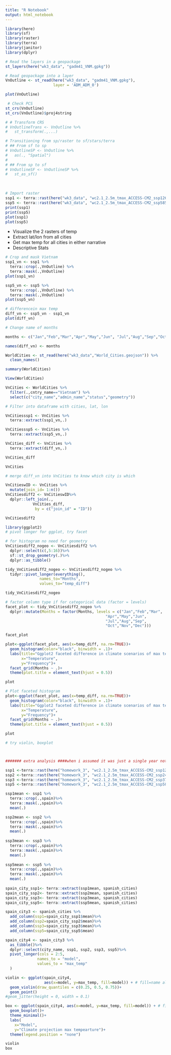 ```yaml
---
title: "R Notebook"
output: html_notebook
---
```


```r
library(here)
library(sf)
library(raster)
library(terra)
library(janitor)
library(dplyr)
```

```r
# Read the layers in a geopackage
st_layers(here("wk3_data", "gadm41_VNM.gpkg"))

# Read geopackage into a layer
VnOutline <- st_read(here("wk3_data", "gadm41_VNM.gpkg"),
                     layer = 'ADM_ADM_0')

plot(VnOutline)

```

```r
 # Check PCS
st_crs(VnOutline)
st_crs(VnOutline)$proj4string

# # Transform CRS
# VnOutlineTrans <- VnOutline %>%
#   st_transform(.,...)

# Transitioning from sp/raster to sf/stars/terra
# ## From sf to sp
# VnOutlineSP <- VnOutline %>%
#   as(., "Spatial")
#
# ## From sp to sf
# VnOutlineSF <- VnOutlineSP %>%
#   st_as_sf()
```

\

```r
# Import raster
ssp1 <- terra::rast(here("wk3_data", "wc2.1_2.5m_tmax_ACCESS-CM2_ssp126_2081-2100.tif"))
ssp5 <- terra::rast(here("wk3_data", "wc2.1_2.5m_tmax_ACCESS-CM2_ssp585_2081-2100.tif"))
print(ssp1)
print(ssp5)
plot(ssp1)
plot(ssp5)

```

-   Visualize the 2 rasters of temp
-   Extract lat/lon from all cities
-   Get max temp for all cities in either narrative
-   Descriptive Stats

```r
# Crop and mask Vietnam
ssp1_vn <- ssp1 %>%
  terra::crop(.,VnOutline) %>%
  terra::mask(.,VnOutline)
plot(ssp1_vn)

ssp5_vn <- ssp5 %>%
  terra::crop(.,VnOutline) %>%
  terra::mask(.,VnOutline)
plot(ssp5_vn)

# differencein max temp 
diff_vn <- ssp5_vn - ssp1_vn
plot(diff_vn)

# Change name of months

months <- c("Jan","Feb","Mar","Apr","May","Jun", "Jul","Aug","Sep","Oct","Nov","Dec")

names(diff_vn) <- months
```

```r
WorldCities <- st_read(here("wk3_data","World_Cities.geojson")) %>%
  clean_names()

summary(WorldCities)

View(WorldCities)

VnCities <- WorldCities %>%
  filter(.,cntry_name=="Vietnam") %>%
  select(c("city_name","admin_name","status","geometry"))

```

```r
# Filter into dataframe with cities, lat, lon

VnCitiesssp1 <- VnCities %>%
  terra::extract(ssp1_vn,.)

VnCitiesssp5 <- VnCities %>%
  terra::extract(ssp5_vn,.)

VnCities_diff <- VnCities %>%
  terra::extract(diff_vn,.)

VnCities_diff

VnCities
```

```r
# merge diff_vn into VnCities to know which city is which

VnCitieswID <- VnCities %>%
  mutate(join_id= 1:n())
VnCitiesdiff2 <- VnCitieswID%>%
  dplyr::left_join(.,
            VnCities_diff,
             by = c("join_id" = "ID"))

VnCitiesdiff2

```

```r
library(ggplot2)
# pivot longer for ggplot, try facet

# for histogram no need for geometry
VnCitiesdiff2_nogeo <- VnCitiesdiff2 %>%
  dplyr::select(c(,5:16))%>%
  sf::st_drop_geometry(.)%>%
  dplyr::as_tibble()

tidy_VnCitiesdiff2_nogeo <- VnCitiesdiff2_nogeo %>%
  tidyr::pivot_longer(everything(), 
               names_to="Months", 
               values_to="temp_diff")

tidy_VnCitiesdiff2_nogeo

# factor column type if for categorical data (factor = levels)
facet_plot <- tidy_VnCitiesdiff2_nogeo %>%
  dplyr::mutate(Months = factor(Months, levels = c("Jan","Feb","Mar",
                                            "Apr","May","Jun",
                                            "Jul","Aug","Sep",
                                            "Oct","Nov","Dec")))

facet_plot

plot<-ggplot(facet_plot, aes(x=temp_diff, na.rm=TRUE))+
  geom_histogram(color="black", binwidth = .1)+
  labs(title="Ggplot2 faceted difference in climate scenarios of max temp", 
       x="Temperature",
       y="Frequency")+
  facet_grid(Months ~ .)+
  theme(plot.title = element_text(hjust = 0.5))

plot

# Plot faceted histogram
plot<-ggplot(facet_plot, aes(x=temp_diff, na.rm=TRUE))+
  geom_histogram(color="black", binwidth = .1)+
  labs(title="Ggplot2 faceted difference in climate scenarios of max temp", 
       x="Temperature",
       y="Frequency")+
  facet_grid(Months ~ .)+
  theme(plot.title = element_text(hjust = 0.5))

plot
```

```r
# try violin, boxplot



####### extra analysis ####when i assumed it was just a single year not months

ssp1 <-terra::rast(here("homework_3", "wc2.1_2.5m_tmax_ACCESS-CM2_ssp126_2021-2040.tif"))
ssp2 <-terra::rast(here("homework_3", "wc2.1_2.5m_tmax_ACCESS-CM2_ssp245_2021-2040.tif"))
ssp3 <-terra::rast(here("homework_3", "wc2.1_2.5m_tmax_ACCESS-CM2_ssp370_2021-2040.tif"))
ssp5 <-terra::rast(here("homework_3", "wc2.1_2.5m_tmax_ACCESS-CM2_ssp585_2021-2040.tif"))

ssp1mean <- ssp1 %>%
  terra::crop(.,spain)%>%
  terra::mask(.,spain)%>%
  mean(.)

ssp2mean <- ssp2 %>%
  terra::crop(.,spain)%>%
  terra::mask(.,spain)%>%
  mean(.)
  
ssp3mean <- ssp3 %>%
  terra::crop(.,spain)%>%
  terra::mask(.,spain)%>%
  mean(.)
  
ssp5mean <- ssp5 %>%
  terra::crop(.,spain)%>%
  terra::mask(.,spain)%>%
  mean(.)
  
spain_city_ssp1<- terra::extract(ssp1mean, spanish_cities)
spain_city_ssp2<- terra::extract(ssp2mean, spanish_cities)
spain_city_ssp3<- terra::extract(ssp3mean, spanish_cities)
spain_city_ssp5<- terra::extract(ssp5mean, spanish_cities)

spain_city3 <- spanish_cities %>% 
  add_column(ssp1=spain_city_ssp1$mean)%>%
  add_column(ssp2=spain_city_ssp2$mean)%>%
  add_column(ssp3=spain_city_ssp3$mean)%>%
  add_column(ssp5=spain_city_ssp5$mean)

spain_city4 <- spain_city3 %>%
  as_tibble()%>%
  dplyr::select(city_name, ssp1, ssp2, ssp3, ssp5)%>%
  pivot_longer(cols = 2:5,
              names_to = "model",
              values_to = "max_temp"
  )

violin <- ggplot(spain_city4, 
                 aes(x=model, y=max_temp, fill=model)) + # fill=name allow to automatically dedicate a color for each group
  geom_violin(draw_quantiles = c(0.25, 0.5, 0.75))+
  geom_point()
#geom_jitter(height = 0, width = 0.1)

box <- ggplot(spain_city4, aes(x=model, y=max_temp, fill=model)) + # fill=name allow to automatically dedicate a color for each group
  geom_boxplot()+
  theme_minimal()+
  labs(
    x="Model", 
    y="Climate projection max tempearture")+
  theme(legend.position = "none")

violin
box
```
